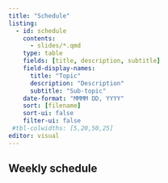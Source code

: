 ```yaml
---
title: "Schedule"
listing:
  - id: schedule
    contents:
      - slides/*.qmd
    type: table
    fields: [title, description, subtitle]
    field-display-names:
      title: "Topic"
      description: "Description"
      subtitle: "Sub-topic"
    date-format: "MMMM DD, YYYY"
    sort: [filename]
    sort-ui: false
    filter-ui: false
 #tbl-colwidths: [5,20,50,25]
editor: visual
---
```


## Weekly schedule

::: {#schedule}
:::


